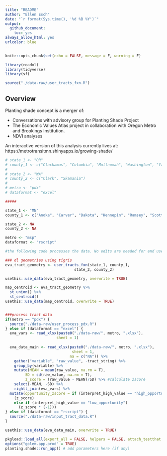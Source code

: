 ```yaml
---
title: "README"
author: "Ellen Esch"
date: "`r format(Sys.time(), '%d %B %Y')`"
output:
  github_document:
    toc: yes
always_allow_html: yes
urlcolor: blue
---
```


```r
knitr::opts_chunk$set(echo = FALSE, message = F, warning = F)

library(readxl)
library(tidyverse)
library(sf)

source("./data-raw/user_tracts_fxn.R")
```

## Overview

Planting shade concept is a merger of:

- Conversations with advisory group for Planting Shade Project
- The Economic Values Atlas project in collaboration with Oregon Metro and Brookings Institution. 
- NDVI analyses

An interactive version of this analysis currently lives at:  https://metrotransitmn.shinyapps.io/growing-shade/

<!-- ## MetCouncil's contributions -->

<!-- We have tried to make an RShiny application that is highly portable, well documented, and requires minimal coding in order to lower the bar for other regions who might like to implement this type of analysis.  -->

<!-- At the most basic level, users may upload an Excel document containing 2 sheets. Users can also leverage R scripts to aggregate disparate data sources.  -->

<!-- To understand what you will be creating, please view [this example for the Twin Cities region](https://metrotransitmn.shinyapps.io/eva_app_v1/) or [this example for the Portland region](https://metrotransitmn.shinyapps.io/eva_app_pdx/). -->

<!-- ### Set user parameters -->

<!-- First, set the following parameters which indicate the state/s and county/ies from which tract data comes from. Right now, this code is set to handle up to 2 states although this can easily be expanded if there is a need. Also set the metro name, and the format of the data inputs. This should be the only section of code that needs editing.  -->

```r
# state_1 <- "OR"
# county_1 <- c("Clackamas", "Columbia", "Multnomah", "Washington", "Yamhill")
# 
# state_2 <- "WA"
# county_2 <- c("Clark", "Skamania")
# 
# metro <- "pdx"
# dataformat <- "excel"

#####

state_1 <- "MN"
county_1 <- c("Anoka", "Carver", "Dakota", "Hennepin", "Ramsey", "Scott", "Washington")

state_2 <- NA
county_2 <- NA

metro <- "msp"
dataformat <- "rscript"
```


```r
#the following code processes the data. No edits are needed for end users.

### dl geometries using tigris
eva_tract_geometry <- user_tracts_fxn(state_1, county_1,
                               state_2, county_2)  

usethis::use_data(eva_tract_geometry, overwrite = TRUE)

map_centroid <- eva_tract_geometry %>%
  st_union() %>%
  st_centroid()
usethis::use_data(map_centroid, overwrite = TRUE)


###process tract data
if(metro == "pdx") {
  source("./data-raw/user_process_pdx.R")
} else if (dataformat == "excel") {
  eva_vars <- read_xlsx(paste0("./data-raw/", metro, ".xlsx"),
                       sheet = 1)
  
  eva_data_main <- read_xlsx(paste0("./data-raw/", metro, ".xlsx"),
                              sheet = 1,
                             na = c("NA")) %>% 
    gather("variable", "raw_value", -tract_string) %>%
    group_by(variable) %>%
    mutate(MEAN = mean(raw_value, na.rm = T),
         SD = sd(raw_value, na.rm = T),
         z_score = (raw_value - MEAN)/SD) %>% #calculate zscore
    select(-MEAN, -SD) %>%
    rightt_join(eva_vars) %>%
  mutate(opportunity_zscore = if (interpret_high_value == "high_opportunity") #reorder zscore if needed
    (z_score)
    else if (interpret_high_value == "low_opportunity")
      (z_score * (-1))) 
} else if (dataformat == "rscript") {
  source("./data-raw/input_tract_data.R")
}

usethis::use_data(eva_data_main, overwrite = TRUE)

```


<!-- ### Edit and add any region-specific langauge -->

<!-- There will likely be region-specific information that should be displayed alongside the data within the interactive application. A general shell is created here. But users should edit the `./R/mod_home.R` script for any introductory information which should be displayed. And the `./R/app_ui/R` script can be edited as well. -->

<!-- Text and pictures may also be updated, and the interface can be styled with css. I'm not sure of the best way to make that portable. My inclination is to create a "Brookings" style for the generic app.  -->

<!-- ### Launch the app -->

<!-- The following code will launch your region's app (!!). Please run all the code chunks (two) prior to this section in order to see proper performance. To deploy it on an R server, you can click the blue button on the top right hand side of the app that will launch locally. -->

```r
pkgload::load_all(export_all = FALSE, helpers = FALSE, attach_testthat = FALSE)
options("golem.app.prod" = TRUE)
planting.shade::run_app() # add parameters here (if any)
```

<!-- ## Future plans -->

<!-- What *are* our future plans?!?!  -->

<!-- - How can we update the app (particularly the data inputs) to suit our region? -->
<!-- - Are there national sources of supplemental data which might be nice to include (transit for instance?). If not, is this a thing that some code would still be helpful? -->
<!-- - Is z-score the best variable here? What are the other tabs in the Portland data? -->
